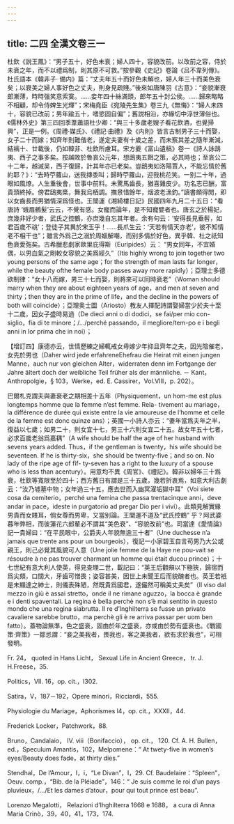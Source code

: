 ```yaml
---
---
---
```

title: 二四 全漢文卷三一
---




杜欽《説王鳳》：“男子五十，好色未衰；婦人四十，容貌改前。以改前之容，侍於未衰之年，而不以禮爲制，則其原不可救。”按參觀《史記》卷論《吕不韋列傳》。杜氏語本《韓非子· 備内》篇：“丈夫年五十而好色未解也，婦人年三十而美色衰矣；以衰美之婦人事好色之丈夫，則身見疏賤。”後來如唐陳羽《古意》：“妾貌漸衰郎漸薄，時時强笑意索寞。……妾年四十絲滿頭，郎年五十封公侯。……歸來略略不相顧，却令侍婢生光輝”；宋梅堯臣《宛陵先生集》卷三九《無悔》：“婦人未四十，容貌已改前；男年踰五十，嗜慾固自偏”；舊説相沿，亦緣切中浮世薄俗也。《儒林外史》第三四回季葦蕭語杜少卿：“與三十多歲老嫂子看花飲酒，也覺掃興”，正是一例。《周禮·媒氏》、《禮記·曲禮》及《内則》皆言古制男子三十而娶，女子二十而嫁；知齊年則難偕老，遂定夫妻有十歲之差，而未察其差之隨年漸減，結褵十、廿載後，仍如韓非、杜欽所慮耳。宋方夔《富山遺稿》卷一《詩人詠鴟夷、西子之事多矣。按越敗於魯哀公元年，想鴟夷五餌之策，必其時也；至哀公二十二年，越滅吴，西子復歸，計其年亦已老矣。豈鴟夷如洛陽賈人，不能忘情於舊約耶？》：“去時苧蘿山，送我摶黍叫；歸時苧蘿山，迎我桃花笑。一别二十年，過眼如風燎。人生重後會，世事中前料。未驚馬齒長，猶喜雞皮少。功名志已酬，富貴頭終掉。傍君鴟夷槳，舞我烏栖調。撫景惜餘年，烟波老漁釣。”讀書頗得閒，即以女齒長而男猶情深爲怪也。王闓運《湘綺樓日記》民國四年九月二十五日：“看唐詩 ‘蛾眉鶴髮’云云，不覺有感。女寵而論年，是不知寵嬖者也。唐玄之於楊妃，庶幾非好少者，武氏之控鶴，亦庶幾自忘其年者。余有句云：‘安得長見垂髫，如君百歲不祧’；登徒子其異於宋玉乎！……長爪生云：‘天若有情天亦老’，彼不知情老不相干也”；雖言外爲己之溺於周嫗解嘲，而别多情於好色，異乎韓、杜之祇知色衰愛㢮矣。古希臘悲劇家歐里庇得斯（Euripides）云： “男女同年，不宜婚偶，以男血氣之剛較女容貌之美爲經久”（Itis highly wrong to join together two young persons of the same age；for the strength of man lasts far longer，while the beauty ofthe female body passes away more rapidly）；亞理士多德欲制律：“女十八而嫁，男三十七而娶，則將來可以同時衰老”（Woman should marry when they are about eighteen years of age，and men at seven and thirty；then they are in the prime of life，and the decline in the powers of both will coincide）；亞理奥士圖（Ariosto）教友人擇配詩謂娶婦當少於夫十至十二歲，因女子盛時易過（De dieci anni o di dodici，se fai/per mio con-siglio，fia di te minore；/.../perché passando，il megliore/tem-po e i begli anni in lor prima che in noi）；

【增訂四】康德亦云，世情歷練之婦輒戒女毋嫁少年抑且齊年之夫，因光陰催老，女先於男也（Daher wird jede erfahreneEhefrau die Heirat mit einen jungen Manne，auch nur von gleichen Alter，widerraten denn im Fortgange der Jahre ältert doch der weibliche Teil früher als der männliche. － Kant，Anthropolgie，§ 103，Werke，ed. E. Cassirer，Vol.VIII，p. 202）。

巴爾札克謂夫與妻衰老之期相差十五年（Physiquement，un hom-me est plus longtemps homme que la femme n’est femme. Rela- tivement au mariage，la différence de durée qui existe entre la vie amoureuse de l’homme et celle de la femme est donc quinze ans）；英國一小詩人亦云：“妻年當爲夫年之半，復益以七歲；如男二十，則女宜十七，男三十六則女宜二十五。故女年五十七者，必求百歲老翁爲嘉耦”（A wife should be half the age of her husband with sevens years added. Thus，if the gentleman is twenty，his wife should be seventeen. If he is thirty-six，she should be twenty-five；and so on. No lady of the ripe age of fif- ty-seven has a right to the luxury of a spouse who is less than acentury）。用意均不異《周官》、《禮記》。韓非以婦年三十爲衰，杜欽等寬限至於四十；西方舊日有謂是三十五歲，幾若折衷焉，如意大利古劇云：“汝乃墟墓中物；女年過三十五，應去世而入幽冥濯垢獄中耳”（Voi siete cosa da cemiterio，perché una femina che passa trentacinque anni，deve andar in pace，ideste in purgatorio ad pregar Dio per i vivi）。此類見解實緣男貴而女賤耳，倘女尊而男卑，又當别論。王闓運不道及“武氏控鶴” 乎？阿武婆暮年弊相，而彼蓮花六郎輩必不謂其“美色衰”、“容貌改前”也。司當達《愛情論》記一貴婦曰：“在平民眼中，公爵夫人年貌無逾三十者”（Une duchesse n’a jamais que trente ans pour un bourgeois），復記一小家碧玉自言苟男乃大公或親王，則己必覺其風貌可人意（Une jolie femme de la Haye ne pou-vait se résoudre à ne pas trouver charmant un homme qui était ducou prince）；十七世紀有意大利人使英，得見查理二世，載記曰：“英王后顴頰以下極狹，歸宿而爲尖頦，口闊大，牙齒可憎畏；姿容甚美，因世上未聞王后而貌醜者也。英王若衹是未顯達之紳士，則儀表殊陋，然既貴爲國君，遂儼然可稱美丈夫矣”（Il viso dal mezzo in giù è assai stretto，onde il ne rimane aguzzo，la bocca è grande e i denti spaventali. La regina è bella perchè non s’è mai sentito in questo mondo che una regina siabrutta. Il re d’Inghilterra se fusse un privato cavaliere sarebbe brutto，ma perchè gli è re arriva passar per uom ben fatto）。蓋物論無準，色之盛衰，固由於年之盛衰，亦或由於勢有盛衰也。《戰國策·齊策》一鄒忌謂：“妾之美我者，畏我也，客之美我者，欲有求於我也”，可相發明。

Fr. 24， quoted in Hans Licht， Sexual Life in Ancient Greece， tr. J. H.Freese，35.

Politics，VII. 16，op. cit.，l302.

Satira，V，187－192，Opere minori，Ricciardi，555.

Physiologie du Mariage，Aphorismes l4，op. cit.，XXXII，44.

Frederick Locker，Patchwork，88.

Bruno，Candalaio， IV. viii（Bonifaccio）， op. cit.， 120. Cf. A. H. Bullen， ed.，Speculum Amantis，102，Melpomene：“ At twety-five in women’s eyes/Beauty does fade，at thirty dies.”

Stendhal，De l’Amour，I，i，“Le Divan”，I，29. Cf. Baudelaire：“Spleen”，Oeuv. comp.，“Bib. de la Pléiade”，146：“ Je suis comme le roi d’un pays pluvieux，/.../Et les dames d’atour，pour qui tout prince est beau”.

Lorenzo Megalotti， Relazioni d’Ihghilterra 1668 e 1688， a cura di Anna Maria Crinò，39，40，41，173，174.